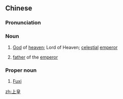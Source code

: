 ==Chinese==
{{zh-forms}}

===Pronunciation===
{{zh-pron
|m=shànghuáng
|c=soeng6 wong4
|cat=n,pn
}}

===Noun===
{{zh-noun}}

# {{lb|zh|archaic}} [[God]] of [[heaven]]; Lord of Heaven; [[celestial]] [[emperor]]
# {{lb|zh|archaic}} [[father]] of the [[emperor]]

===Proper noun===
{{zh-noun}}

# {{lb|zh|archaic}} [[Fuxi]]

[[zh:上皇]]